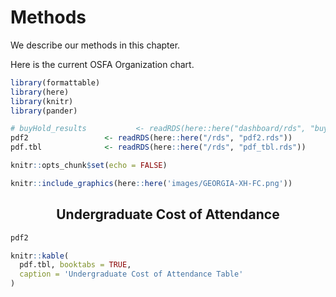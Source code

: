 # Methods

We describe our methods in this chapter.

Here is the current OSFA Organization chart.


```r
library(formattable)
library(here)
library(knitr)
library(pander)
```

```r
# buyHold_results           <- readRDS(here::here("dashboard/rds", "buyHold_results.rds"))
pdf2                 <- readRDS(here::here("/rds", "pdf2.rds"))
pdf.tbl              <- readRDS(here::here("/rds", "pdf_tbl.rds"))
```

```r
knitr::opts_chunk$set(echo = FALSE)
```

```r
knitr::include_graphics(here::here('images/GEORGIA-XH-FC.png'))
```
<h2><center><b>Undergraduate Cost of Attendance</b></center></h2>
```r
pdf2
```

```r
knitr::kable(
  pdf.tbl, booktabs = TRUE,
  caption = 'Undergraduate Cost of Attendance Table'
)
```
